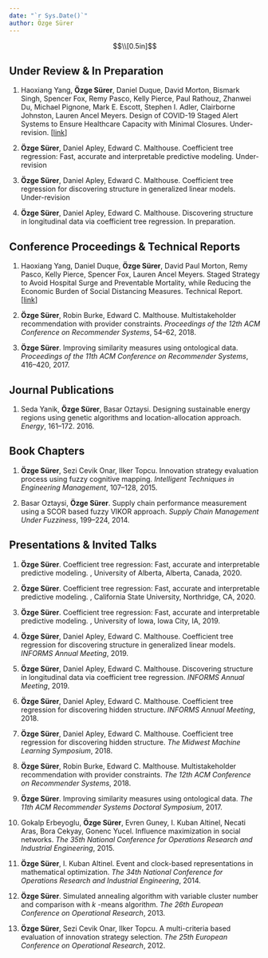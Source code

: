 ```yaml
---
date: "`r Sys.Date()`"
author: Özge Sürer
---
```


$$\\[0.5in]$$

## Under Review \& In Preparation

1. Haoxiang Yang, **Özge Sürer**, Daniel Duque, David Morton, Bismark Singh, Spencer Fox, Remy Pasco, Kelly Pierce, Paul Rathouz, Zhanwei Du, Michael Pignone, Mark E. Escott, Stephen I. Adler, Clairborne Johnston, Lauren Ancel Meyers. Design of COVID-19 Staged Alert Systems to Ensure Healthcare Capacity with Minimal Closures. Under-revision. [[link](https://www.medrxiv.org/content/10.1101/2020.11.26.20152520v2)]
 
1. **Özge Sürer**, Daniel Apley, Edward C. Malthouse. Coefficient tree regression:  Fast, accurate and interpretable predictive modeling. Under-revision

1. **Özge Sürer**, Daniel Apley, Edward C. Malthouse. Coefficient tree regression for discovering structure in generalized linear models. Under-revision

1. **Özge Sürer**, Daniel Apley, Edward C. Malthouse. Discovering structure in longitudinal data via coefficient tree regression. In preparation.


## Conference Proceedings \& Technical Reports

1. Haoxiang Yang, Daniel Duque, **Özge Sürer**, David Paul Morton, Remy Pasco, Kelly Pierce, Spencer Fox, Lauren Ancel Meyers. Staged Strategy to Avoid Hospital Surge and Preventable Mortality, while Reducing the Economic Burden of Social Distancing Measures. Technical Report. [[link](https://cid.utexas.edu/sites/default/files/cid/files/houston_strategy_to_avoid_surge.pdf?m=1592489259)] 

1. **Özge Sürer**, Robin Burke, Edward C. Malthouse. Multistakeholder recommendation with provider constraints. *Proceedings of the 12th ACM Conference on Recommender Systems*, 54--62, 2018.

1. **Özge Sürer**. Improving similarity measures using ontological data. *Proceedings of the 11th ACM Conference on Recommender Systems*, 416--420, 2017.

## Journal Publications

1. Seda Yanik, **Özge Sürer**, Basar Oztaysi. Designing sustainable energy regions using genetic algorithms and location-allocation approach. *Energy*, 161--172. 2016.

## Book Chapters

1. **Özge Sürer**, Sezi Cevik Onar, Ilker Topcu. Innovation strategy evaluation process using fuzzy cognitive mapping. *Intelligent Techniques in Engineering Management*, 107--128, 2015.

1. Basar Oztaysi, **Özge Sürer**. Supply chain performance measurement using a SCOR based fuzzy VIKOR approach. *Supply Chain Management Under Fuzziness*, 199--224, 2014.
    	
## Presentations & Invited Talks

1. **Özge Sürer**. Coefficient tree regression: Fast, accurate and interpretable predictive modeling. \textit{Alberta School of Business}, University of Alberta, Alberta, Canada, 2020.

1. **Özge Sürer**. Coefficient tree regression: Fast, accurate and interpretable predictive modeling. \textit{David Nazarian College of Business and Economics}, California State University, Northridge, CA, 2020.

1. **Özge Sürer**. Coefficient tree regression: Fast, accurate and interpretable predictive modeling. \textit{Tippie College of Business}, University of Iowa, Iowa City, IA, 2019.

1. **Özge Sürer**, Daniel Apley, Edward C. Malthouse. Coefficient tree regression for discovering structure in generalized linear models. *INFORMS Annual Meeting*, 2019.

1. **Özge Sürer**, Daniel Apley, Edward C. Malthouse. Discovering structure in longitudinal data via coefficient tree regression. *INFORMS Annual Meeting*, 2019.

1. **Özge Sürer**, Daniel Apley, Edward C. Malthouse. Coefficient tree regression for discovering hidden structure. *INFORMS Annual Meeting*, 2018.

1. **Özge Sürer**, Daniel Apley, Edward C. Malthouse. Coefficient tree regression for discovering hidden structure. *The Midwest Machine Learning Symposium*, 2018.

1. **Özge Sürer**, Robin Burke, Edward C. Malthouse. Multistakeholder recommendation with provider constraints. *The 12th ACM Conference on Recommender Systems*, 2018.

1. **Özge Sürer**. Improving similarity measures using ontological data. *The 11th ACM Recommender Systems Doctoral Symposium*, 2017.

1. Gokalp Erbeyoglu, **Özge Sürer**, Evren Guney, I. Kuban Altinel, Necati Aras, Bora Cekyay, Gonenc Yucel. Influence maximization in social networks. *The 35th National Conference for Operations Research and Industrial Engineering*, 2015.

1. **Özge Sürer**, I. Kuban Altinel. Event and clock-based representations in mathematical optimization. *The 34th National Conference for Operations Research and Industrial Engineering*, 2014.

1. **Özge Sürer**. Simulated annealing algorithm with variable cluster number and comparison with $k$ -means algorithm. *The 26th European Conference on Operational Research*, 2013.

1. **Özge Sürer**, Sezi Cevik Onar, Ilker Topcu. A multi-criteria based evaluation of innovation strategy selection. *The 25th European Conference on Operational Research*, 2012.

